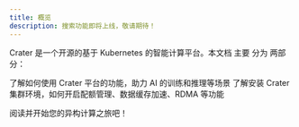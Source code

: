 ```yaml
---
title: 概览
description: 搜索功能即将上线，敬请期待！
---
```


Crater 是一个开源的基于 Kubernetes 的智能计算平台。本文档 主要 分为 两部分：

<Cards>
  <Card href="user" title="用户指南">
    了解如何使用 Crater 平台的功能，助力 AI 的训练和推理等场景
  </Card>
  <Card href="admin" title="管理员指南">
    了解安装 Crater 集群环境，如何开启配额管理、数据缓存加速、RDMA 等功能
  </Card>
</Cards>

阅读并开始您的异构计算之旅吧！
